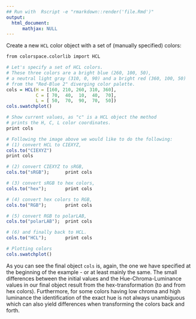 ```yaml
---
## Run with  Rscript -e "rmarkdown::render('file.Rmd')"
output:
  html_document:
      mathjax: NULL
---
```


Create a new ``HCL`` color object with a set of
(manually specified) colors:

```r
from colorspace.colorlib import HCL

# Let's specify a set of HCL colors.
# These three colors are a bright blue (260, 100, 50),
# a neutral light gray (310, 0, 90) and a bright red (360, 100, 50)
# from the "Red-Blue 2" diverging color palette.
cols = HCL(H = [160, 210, 260, 310, 360],
           C = [ 70,  40,  10,  40,  70],
           L = [ 50,  70,  90,  70,  50])
cols.swatchplot()
```

```r
# Show current values, as "c" is a HCL object the method
# prints the H, C, L color coordinates.
print cols

# Following the image above we would like to do the following:
# (1) convert HCL to CIEXYZ,
cols.to("CIEXYZ")
print cols

# (2) convert CIEXYZ to sRGB,
cols.to("sRGB");      print cols

# (3) convert sRGB to hex colors,
cols.to("hex");       print cols

# (4) convert hex colors to RGB,
cols.to("RGB");       print cols

# (5) convert RGB to polarLAB,
cols.to("polarLAB");  print cols

# (6) and finally back to HCL.
cols.to("HCL");       print cols

# Plotting colors
cols.swatchplot()
```

As you can see the final object ``cols`` is, again, the one we have
specified at the beginning of the example - or at least mainly the
same. The small differences between the initial values and the
Hue-Chroma-Luminance values in our final object result from the
hex-transformation (to and from hex colors). Furthermore, for some
colors having low chroma and high luminance the identification of
the exact hue is not always unambiguous which can also yield
differences when transforming the colors back and forth.





